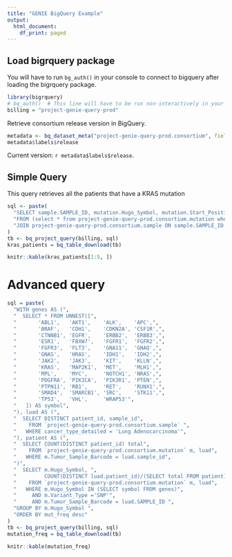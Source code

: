 ```yaml
---
title: "GENIE BigQuery Example"
output:
  html_document:
    df_print: paged
---
```


## Load bigrquery package

You will have to run `bg_auth()` in your console to connect to bigquery after loading the bigrquery package.

```r
library(bigrquery)
# bq_auth()  # This line will have to be run non-interactively in your console
billing = "project-genie-query-prod"
```

Retrieve consortium release version in BigQuery.

```r
metadata <- bq_dataset_meta("project-genie-query-prod.consortium", fields = NULL)
metadata$labels$release
```
Current version: `r metadata$labels$release`.

## Simple Query

This query retrieves all the patients that have a KRAS mutation

```r
sql <- paste(
  "SELECT sample.SAMPLE_ID, mutation.Hugo_Symbol, mutation.Start_Position, sample.PATIENT_ID",
  "FROM (select * from project-genie-query-prod.consortium.mutation where Hugo_Symbol = 'KRAS') as mutation",
  "JOIN project-genie-query-prod.consortium.sample ON sample.SAMPLE_ID = mutation.Tumor_Sample_Barcode"
)
tb <- bq_project_query(billing, sql)
kras_patients = bq_table_download(tb)
```

```r
knitr::kable(kras_patients[1:5, ])
```

# Advanced query

```r
sql = paste(
  "WITH genes AS (",
  "  SELECT * FROM UNNEST([",
  "       'ABL1',   'AKT1',    'ALK',    'APC',",
  "       'BRAF',   'CDH1',    'CDKN2A', 'CSF1R',",
  "       'CTNNB1', 'EGFR',    'ERBB2',  'ERBB3',",
  "       'ESR1',   'FBXW7',   'FGFR1',  'FGFR2',",
  "       'FGFR3',  'FLT3',    'GNA11',  'GNAQ',",
  "       'GNAS',   'HRAS',    'IDH1',   'IDH2',",
  "       'JAK2',   'JAK3',    'KIT',    'KLLN',",
  "       'KRAS',   'MAP2K1',  'MET',    'MLH1',",
  "       'MPL',    'MYC',     'NOTCH1', 'NRAS',",
  "       'PDGFRA', 'PIK3CA',  'PIK3R1', 'PTEN',",
  "       'PTPN11', 'RB1',     'RET',    'RUNX1',",
  "       'SMAD4',  'SMARCB1', 'SRC',    'STK11',",
  "       'TP53',   'VHL',     'WRAP53'",
  "   ]) AS symbol",
  "), luad AS (",
  "  SELECT DISTINCT patient_id, sample_id",
  "    FROM `project-genie-query-prod.consortium.sample` ",
  "   WHERE cancer_type_detailed = 'Lung Adenocarcinoma'",
  "), patient AS (",
  "  SELECT COUNT(DISTINCT patient_id) total",
  "    FROM `project-genie-query-prod.consortium.mutation` m, luad",
  "   WHERE m.Tumor_Sample_Barcode = luad.sample_id",
  ")",
  "  SELECT m.Hugo_Symbol, ",
  "         COUNT(DISTINCT luad.patient_id)/(SELECT total FROM patient) mut_freq",
  "    FROM `project-genie-query-prod.consortium.mutation` m, luad",
  "   WHERE m.Hugo_Symbol IN (SELECT symbol FROM genes)",
  "     AND m.Variant_Type ='SNP'",
  "     AND m.Tumor_Sample_Barcode = luad.SAMPLE_ID ",
  "GROUP BY m.Hugo_Symbol ",
  "ORDER BY mut_freq desc"
)
tb <- bq_project_query(billing, sql)
mutation_freq = bq_table_download(tb)

```

```r
knitr::kable(mutation_freq)
```





